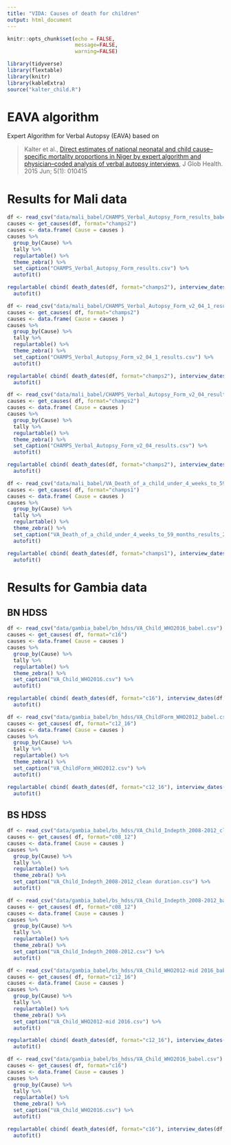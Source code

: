```yaml
---
title: "VIDA: Causes of death for children"
output: html_document
---
```


```r
knitr::opts_chunk$set(echo = FALSE, 
                      message=FALSE,
                      warning=FALSE)

library(tidyverse)
library(flextable)
library(knitr)
library(kableExtra)
source("kalter_child.R")
```

# EAVA algorithm 

Expert Algorithm for Verbal Autopsy (EAVA) based on

> Kalter et al., [Direct estimates of national neonatal and child cause–specific mortality proportions in Niger by expert algorithm and physician–coded analysis of verbal autopsy interviews](https://www.ncbi.nlm.nih.gov/pmc/articles/PMC4416334/), J Glob Health. 2015 Jun; 5(1): 010415

# Results for Mali data

```r
df <- read_csv("data/mali_babel/CHAMPS_Verbal_Autopsy_Form_results_babel.csv")
causes <- get_causes(df, format="champs2")
causes <- data.frame( Cause = causes )
causes %>% 
  group_by(Cause) %>% 
  tally %>% 
  regulartable() %>% 
  theme_zebra() %>% 
  set_caption("CHAMPS_Verbal_Autopsy_Form_results.csv") %>% 
  autofit()

regulartable( cbind( death_dates(df, format="champs2"), interview_dates(df, format="champs2") ) ) %>% 
  autofit()
```

```r
df <- read_csv("data/mali_babel/CHAMPS_Verbal_Autopsy_Form_v2_04_1_results_babel.csv")
causes <- get_causes( df, format="champs2")
causes <- data.frame( Cause = causes )
causes %>% 
  group_by(Cause) %>% 
  tally %>% 
  regulartable() %>% 
  theme_zebra() %>% 
  set_caption("CHAMPS_Verbal_Autopsy_Form_v2_04_1_results.csv") %>% 
  autofit()

regulartable( cbind( death_dates(df, format="champs2"), interview_dates(df, format="champs2") ) ) %>% 
  autofit()
```

```r
df <- read_csv("data/mali_babel/CHAMPS_Verbal_Autopsy_Form_v2_04_results_babel.csv")
causes <- get_causes( df, format="champs2")
causes <- data.frame( Cause = causes )
causes %>% 
  group_by(Cause) %>% 
  tally %>% 
  regulartable() %>% 
  theme_zebra() %>% 
  set_caption("CHAMPS_Verbal_Autopsy_Form_v2_04_results.csv") %>% 
  autofit()

regulartable( cbind( death_dates(df, format="champs2"), interview_dates(df, format="champs2") ) ) %>% 
  autofit()
```

```r
df <- read_csv("data/mali_babel/VA_Death_of_a_child_under_4_weeks_to_59_months_results_21MAR2018_babel.csv")
causes <- get_causes( df, format="champs1")
causes <- data.frame( Cause = causes )
causes %>% 
  group_by(Cause) %>% 
  tally %>% 
  regulartable() %>% 
  theme_zebra() %>% 
  set_caption("VA_Death_of_a_child_under_4_weeks_to_59_months_results_21MAR2018.csv") %>% 
  autofit()

regulartable( cbind( death_dates(df, format="champs1"), interview_dates(df, format="champs1") ) ) %>% 
  autofit()
```

# Results for Gambia data

## BN HDSS 

```r
df <- read_csv("data/gambia_babel/bn_hdss/VA_Child_WHO2016_babel.csv")
causes <- get_causes( df, format="c16")
causes <- data.frame( Cause = causes )
causes %>% 
  group_by(Cause) %>% 
  tally %>% 
  regulartable() %>% 
  theme_zebra() %>% 
  set_caption("VA_Child_WHO2016.csv") %>% 
  autofit()

regulartable( cbind( death_dates(df, format="c16"), interview_dates(df, format="c16") ) ) %>% 
  autofit()
```

```r
df <- read_csv("data/gambia_babel/bn_hdss/VA_ChildForm_WHO2012_babel.csv")
causes <- get_causes( df, format="c12_16")
causes <- data.frame( Cause = causes )
causes %>% 
  group_by(Cause) %>% 
  tally %>% 
  regulartable() %>% 
  theme_zebra() %>% 
  set_caption("VA_ChildForm_WHO2012.csv") %>% 
  autofit()

regulartable( cbind( death_dates(df, format="c12_16"), interview_dates(df, format="c12_16") ) ) %>% 
  autofit()
```

## BS HDSS 

```r
df <- read_csv("data/gambia_babel/bs_hdss/VA_Child_Indepth_2008-2012_clean duration_babel.csv")
causes <- get_causes( df, format="c08_12")
causes <- data.frame( Cause = causes )
causes %>% 
  group_by(Cause) %>% 
  tally %>% 
  regulartable() %>% 
  theme_zebra() %>% 
  set_caption("VA_Child_Indepth_2008-2012_clean duration.csv") %>% 
  autofit()

```


```r
df <- read_csv("data/gambia_babel/bs_hdss/VA_Child_Indepth_2008-2012_babel.csv")
causes <- get_causes( df, format="c08_12")
causes <- data.frame( Cause = causes )
causes %>% 
  group_by(Cause) %>% 
  tally %>% 
  regulartable() %>% 
  theme_zebra() %>% 
  set_caption("VA_Child_Indepth_2008-2012.csv") %>% 
  autofit()

```


```r
df <- read_csv("data/gambia_babel/bs_hdss/VA_Child_WHO2012-mid 2016_babel.csv")
causes <- get_causes( df, format="c12_16")
causes <- data.frame( Cause = causes )
causes %>% 
  group_by(Cause) %>% 
  tally %>% 
  regulartable() %>% 
  theme_zebra() %>% 
  set_caption("VA_Child_WHO2012-mid 2016.csv") %>% 
  autofit()

regulartable( cbind( death_dates(df, format="c12_16"), interview_dates(df, format="c12_16") ) ) %>% 
  autofit()
```


```r
df <- read_csv("data/gambia_babel/bs_hdss/VA_Child_WHO2016_babel.csv")
causes <- get_causes( df, format="c16")
causes <- data.frame( Cause = causes )
causes %>% 
  group_by(Cause) %>% 
  tally %>% 
  regulartable() %>% 
  theme_zebra() %>% 
  set_caption("VA_Child_WHO2016.csv") %>% 
  autofit()

regulartable( cbind( death_dates(df, format="c16"), interview_dates(df, format="c16") ) ) %>% 
  autofit()
```

